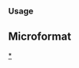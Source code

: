 {{Documentation subpage}}
<!-- PLEASE ADD CATEGORIES AND INTERWIKIS AT THE BOTTOM OF THIS PAGE -->

=== Usage ===
{{collapsible option}}

== Microformat ==
{{UF-hcard-person}}
<includeonly>
[[Category:蕭邦練習曲|*]]
</includeonly>